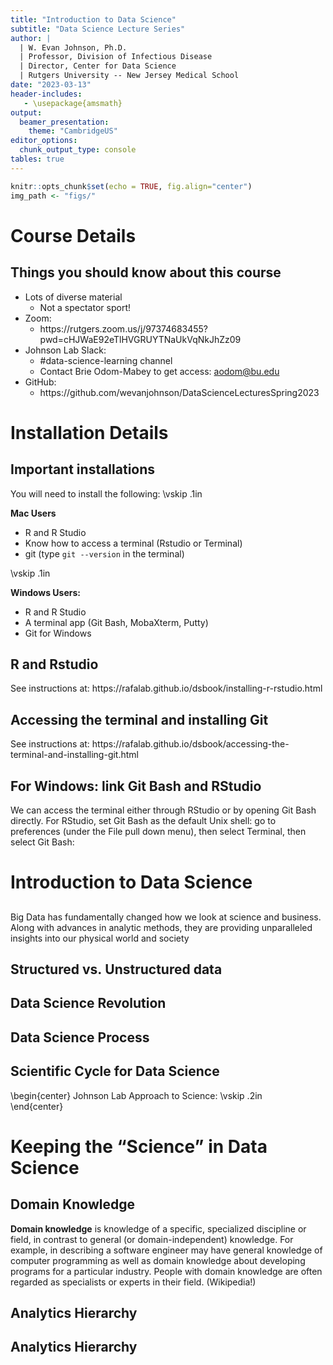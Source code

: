 ```yaml
---
title: "Introduction to Data Science"
subtitle: "Data Science Lecture Series"
author: | 
  | W. Evan Johnson, Ph.D.
  | Professor, Division of Infectious Disease
  | Director, Center for Data Science
  | Rutgers University -- New Jersey Medical School
date: "2023-03-13"
header-includes:
   - \usepackage{amsmath}
output: 
  beamer_presentation:
    theme: "CambridgeUS"
editor_options: 
  chunk_output_type: console
tables: true
---
```


```r
knitr::opts_chunk$set(echo = TRUE, fig.align="center")
img_path <- "figs/"
```

# Course Details

## 
\begin{center}
{\Huge\bf Introductions!}
\end{center}


## Things you should know about this course

* Lots of diverse material
    + Not a spectator sport!
* Zoom: 
    + https://rutgers.zoom.us/j/97374683455?pwd=cHJWaE92eTlHVGRUYTNaUkVqNkJhZz09
* Johnson Lab Slack:
    + #data-science-learning channel
    + Contact Brie Odom-Mabey to get access: <aodom@bu.edu>
* GitHub:
    + https://github.com/wevanjohnson/DataScienceLecturesSpring2023
 
# Installation Details

## Important installations
You will need to install the following: \vskip .1in

**Mac Users**

* R and R Studio
* Know how to access a terminal (Rstudio or Terminal)
* git (type `git --version` in the terminal)

\vskip .1in
	
**Windows Users:**

* R and R Studio
* A terminal app (Git Bash, MobaXterm, Putty)
* Git for Windows

## R and Rstudio

See instructions at: https://rafalab.github.io/dsbook/installing-r-rstudio.html

## Accessing the terminal and installing Git

See instructions at: https://rafalab.github.io/dsbook/accessing-the-terminal-and-installing-git.html

## For Windows: link Git Bash and RStudio

We can access the terminal either through RStudio or by opening Git Bash directly. For RStudio, set Git Bash as the default Unix shell: go to preferences (under the File pull down menu), then select Terminal, then select Git Bash:
\begin{center}
\includegraphics[height=2.5 in]{figs/VirtualBox_Windows-7-Enterprise_23_03_2018_09_38_00.png}
\end{center}

# Introduction to Data Science 

##

\begin{center}
\includegraphics[width=4.5in]{figs/bigdata.png}
\end{center}

Big Data has fundamentally changed how we look at science and business. Along with advances in analytic methods, they are providing unparalleled insights into our physical world and society

## Structured vs. Unstructured data
\includegraphics[width=4.75in]{figs/data_collage.png}

## Data Science Revolution
\begin{columns}
	\begin{column}{0.5\textwidth}
	\includegraphics[width=2.5in]{figs/ds_venn.png}
	\end{column}
	
	\begin{column}{0.5\textwidth}
{
	\begin{itemize}
	\item Few have all the skills	
	\item Flexibility in area (business, strategy, health care) and conditions
	\item Data science makes companies and data better! 
	\end{itemize}
}
	\end{column}
\end{columns}

##
\begin{center}
	\includegraphics[width=3.5in]{figs/modds.png}	
\end{center}

## Data Science Process
\includegraphics[width=4.75in]{figs/dsprocess.png}	

## Scientific Cycle for Data Science
\begin{center}
Johnson Lab Approach to Science:
\vskip .2in
	\includegraphics[width=4.75in]{figs/ds_model.png}	
\end{center}

# Keeping the "Science" in Data Science

## Domain Knowledge

**Domain knowledge** is knowledge of a specific, specialized discipline or field, in contrast to general (or domain-independent) knowledge. For example, in describing a software engineer may have general knowledge of computer programming as well as domain knowledge about developing programs for a particular industry. People with domain knowledge are often regarded as specialists or experts in their field. (Wikipedia!)

## Analytics Hierarchy
\begin{center}		
	\includegraphics[height=3in]{figs/dataflow1}
\end{center}

## Analytics Hierarchy
\begin{center}		
	\includegraphics[height=3in]{figs/dataflow2}
\end{center}

